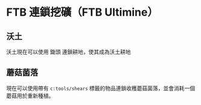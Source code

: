 # FTB 連鎖挖礦（FTB Ultimine）

## 沃土

沃土現在可以使用 <ModAsset location="mango_compat_delight:docs/items/diamond_hoe" />鋤頭 連鎖耕地，使其成為沃土耕地

## 蘑菇菌落

現在可以使用帶有 <ModAsset location="mango_compat_delight:docs/items/shears" />`c:tools/shears` 標籤的物品連鎖收穫蘑菇菌落，並會消耗一個蘑菇用於重新種植。

<ModAsset location="mango_compat_delight:docs/ftbultimine/mushroom_colony_harvest.gif" />